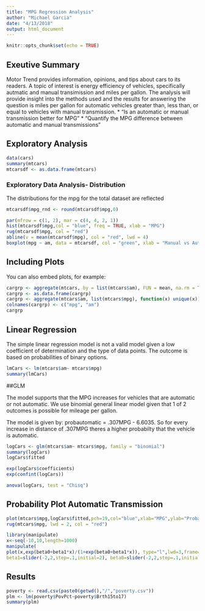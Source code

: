 ```yaml
---
title: "MPG Regression Analysis"
author: "Michael Garcia"
date: "4/13/2018"
output: html_document
---
```


```r
knitr::opts_chunk$set(echo = TRUE)
```

## Exeutive Summary

Motor Trend provides information, opinions, and tips about cars to its readers. A topic of interest is energy efficiency of vehicles, specifically autmatic and manual transimission and miles per gallon. The analysis will provide insight into the methods used and the results for answering the question is miles per gallon for automatic vehicles greater than, less than, or equal to vehicles with manual transmission.
      * “Is an automatic or manual transmission better for MPG”
      * "Quantify the MPG difference between automatic and manual transmissions"


## Exploratory Analysis



```r
data(cars)
summary(mtcars)
mtcarsdf <- as.data.frame(mtcars)

```

### Exploratory Data Analysis- Distribution
The distributions for the mpg for the total dataset are reflected 

```r
mtcarsdf$mpg_rnd <- round(mtcarsdf$mpg,0)

par(mfrow = c(1, 2), mar = c(4, 4, 2, 1))
hist(mtcarsdf$mpg,col = "blue", freq = TRUE, xlab = "MPG")
rug(mtcarsdf$mpg, col = "red")
abline(v = mean(mtcarsdf$mpg), col = "red", lwd = 4)
boxplot(mpg ~ am, data = mtcarsdf, col = "green", xlab = "Manual vs Automatic", ylab = "MPG")
```


## Including Plots

You can also embed plots, for example:

```r
	
cargrp <- aggregate(mtcars, by = list(mtcars$am), FUN = mean, na.rm = TRUE)
cargrp <- as.data.frame(cargrp)
cargrp <- aggregate(mtcars$am, list(mtcars$mpg), function(x) unique(x))
colnames(cargrp) <- c("mpg", "am")
cargrp

```



## Linear Regression 
The simple linear regression model is not a valid model given a low coefficient of determination and the type of data points.
The outcome is based on probabilities of binary options.

```r
lmCars <- lm(mtcars$am~ mtcars$mpg)
summary(lmCars)
```


##GLM

The model supports that the MPG increases for vehicles that are automatic or not automatic. We use binomial general linear model
given that 1 of 2 outcomes is possible for mileage per gallon.

The model is given by: probautomatic = .307MPG - 6.6035. So for every increase in distance of .307MPG theres a higher probabilty that the vehicle
is automatic.


```r
logCars <- glm(mtcars$am~ mtcars$mpg, family = "binomial")
summary(logCars)
logCars$fitted
```

```r
exp(logCars$coefficients)
exp(confint(logCars))
```


```r
anova(logCars, test = "Chisq")
```

## Probability Plot Automatic Transmission


```r
plot(mtcars$mpg,logCars$fitted,pch=19,col="blue",xlab="MPG",ylab="Probability Automatic")
rug(mtcars$mpg, lwd = 2, col = "red")
```

```r
library(manipulate)
x<-seq(-10,10,length=1000) 
manipulate(
plot(x,exp(beta0+beta1*x)/(1+exp(beta0+beta1*x)), type="l",lwd=3,frame=FALSE),
beta1=slider(-2,2,step=.1,initial=2), beta0=slider(-2,2,step=.1,initial=0) )
```



## Results
```r
poverty <- read.csv(paste0(getwd(),"/","poverty.csv"))
plm <- lm(poverty$PovPct~poverty$Brth15to17)
summary(plm)
```



